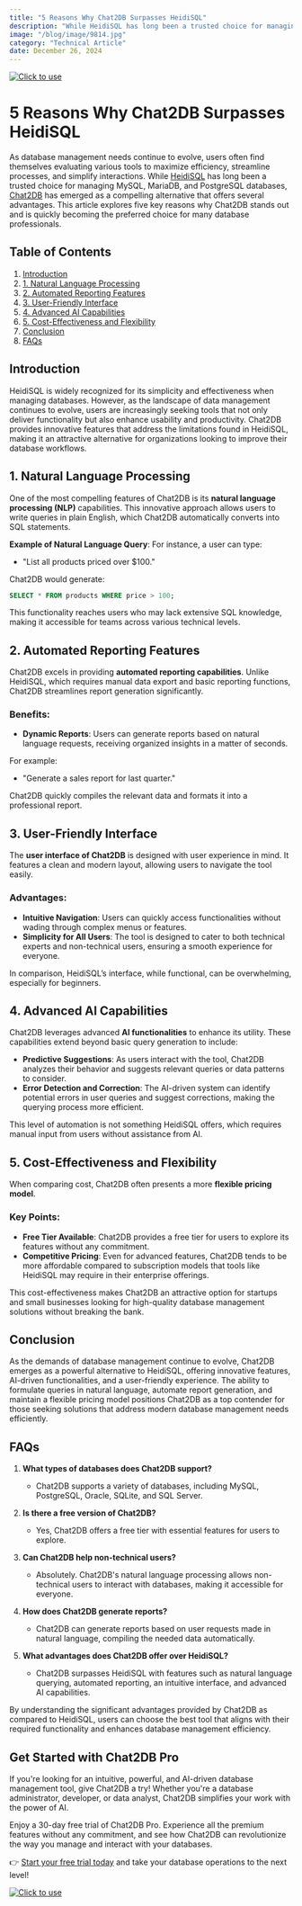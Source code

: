 ```yaml
---
title: "5 Reasons Why Chat2DB Surpasses HeidiSQL"
description: "While HeidiSQL has long been a trusted choice for managing MySQL, MariaDB, and PostgreSQL databases, Chat2DB has emerged as a compelling alternative that offers several advantages."
image: "/blog/image/9814.jpg"
category: "Technical Article"
date: December 26, 2024
---
```

[![Click to use](/image/blog/bg/chat2db1.png)](https://app.chat2db.ai/)
# 5 Reasons Why Chat2DB Surpasses HeidiSQL


<Authors date="December 26, 2024">
  <Author name="Rowan Hill" link="https://chat2db.ai" />
</Authors>

As database management needs continue to evolve, users often find themselves evaluating various tools to maximize efficiency, streamline processes, and simplify interactions. While [HeidiSQL](https://www.heidisql.com/) has long been a trusted choice for managing MySQL, MariaDB, and PostgreSQL databases, [Chat2DB](https://chat2db.ai/) has emerged as a compelling alternative that offers several advantages. This article explores five key reasons why Chat2DB stands out and is quickly becoming the preferred choice for many database professionals.

## Table of Contents

1. [Introduction](#introduction)
2. [1. Natural Language Processing](#1-natural-language-processing)
3. [2. Automated Reporting Features](#2-automated-reporting-features)
4. [3. User-Friendly Interface](#3-user-friendly-interface)
5. [4. Advanced AI Capabilities](#4-advanced-ai-capabilities)
6. [5. Cost-Effectiveness and Flexibility](#5-cost-effectiveness-and-flexibility)
7. [Conclusion](#conclusion)
8. [FAQs](#faqs)

## Introduction

HeidiSQL is widely recognized for its simplicity and effectiveness when managing databases. However, as the landscape of data management continues to evolve, users are increasingly seeking tools that not only deliver functionality but also enhance usability and productivity. Chat2DB provides innovative features that address the limitations found in HeidiSQL, making it an attractive alternative for organizations looking to improve their database workflows.

## 1. Natural Language Processing

One of the most compelling features of Chat2DB is its **natural language processing (NLP)** capabilities. This innovative approach allows users to write queries in plain English, which Chat2DB automatically converts into SQL statements.

**Example of Natural Language Query**:
For instance, a user can type:
- "List all products priced over $100."

Chat2DB would generate:
```sql
SELECT * FROM products WHERE price > 100;
```

This functionality reaches users who may lack extensive SQL knowledge, making it accessible for teams across various technical levels.

## 2. Automated Reporting Features

Chat2DB excels in providing **automated reporting capabilities**. Unlike HeidiSQL, which requires manual data export and basic reporting functions, Chat2DB streamlines report generation significantly.

### Benefits:
- **Dynamic Reports**: Users can generate reports based on natural language requests, receiving organized insights in a matter of seconds.
  
For example:
- "Generate a sales report for last quarter."

Chat2DB quickly compiles the relevant data and formats it into a professional report.

## 3. User-Friendly Interface

The **user interface of Chat2DB** is designed with user experience in mind. It features a clean and modern layout, allowing users to navigate the tool easily.

### Advantages:
- **Intuitive Navigation**: Users can quickly access functionalities without wading through complex menus or features.
- **Simplicity for All Users**: The tool is designed to cater to both technical experts and non-technical users, ensuring a smooth experience for everyone.

In comparison, HeidiSQL’s interface, while functional, can be overwhelming, especially for beginners.

## 4. Advanced AI Capabilities

Chat2DB leverages advanced **AI functionalities** to enhance its utility. These capabilities extend beyond basic query generation to include:

- **Predictive Suggestions**: As users interact with the tool, Chat2DB analyzes their behavior and suggests relevant queries or data patterns to consider.
- **Error Detection and Correction**: The AI-driven system can identify potential errors in user queries and suggest corrections, making the querying process more efficient.

This level of automation is not something HeidiSQL offers, which requires manual input from users without assistance from AI.

## 5. Cost-Effectiveness and Flexibility

When comparing cost, Chat2DB often presents a more **flexible pricing model**.

### Key Points:
- **Free Tier Available**: Chat2DB provides a free tier for users to explore its features without any commitment.
- **Competitive Pricing**: Even for advanced features, Chat2DB tends to be more affordable compared to subscription models that tools like HeidiSQL may require in their enterprise offerings.

This cost-effectiveness makes Chat2DB an attractive option for startups and small businesses looking for high-quality database management solutions without breaking the bank.

## Conclusion

As the demands of database management continue to evolve, Chat2DB emerges as a powerful alternative to HeidiSQL, offering innovative features, AI-driven functionalities, and a user-friendly experience. The ability to formulate queries in natural language, automate report generation, and maintain a flexible pricing model positions Chat2DB as a top contender for those seeking solutions that address modern database management needs efficiently.

## FAQs

1. **What types of databases does Chat2DB support?**
   - Chat2DB supports a variety of databases, including MySQL, PostgreSQL, Oracle, SQLite, and SQL Server.

2. **Is there a free version of Chat2DB?**
   - Yes, Chat2DB offers a free tier with essential features for users to explore.

3. **Can Chat2DB help non-technical users?**
   - Absolutely. Chat2DB's natural language processing allows non-technical users to interact with databases, making it accessible for everyone.

4. **How does Chat2DB generate reports?**
   - Chat2DB can generate reports based on user requests made in natural language, compiling the needed data automatically.

5. **What advantages does Chat2DB offer over HeidiSQL?**
   - Chat2DB surpasses HeidiSQL with features such as natural language querying, automated reporting, an intuitive interface, and advanced AI capabilities.

By understanding the significant advantages provided by Chat2DB as compared to HeidiSQL, users can choose the best tool that aligns with their required functionality and enhances database management efficiency.

## Get Started with Chat2DB Pro

If you're looking for an intuitive, powerful, and AI-driven database management tool, give Chat2DB a try! Whether you're a database administrator, developer, or data analyst, Chat2DB simplifies your work with the power of AI.

Enjoy a 30-day free trial of Chat2DB Pro. Experience all the premium features without any commitment, and see how Chat2DB can revolutionize the way you manage and interact with your databases.

👉 [Start your free trial today](https://app.chat2db.ai/) and take your database operations to the next level!

[![Click to use](/image/blog/bg/chat2db.jpg)](https://app.chat2db.ai/)